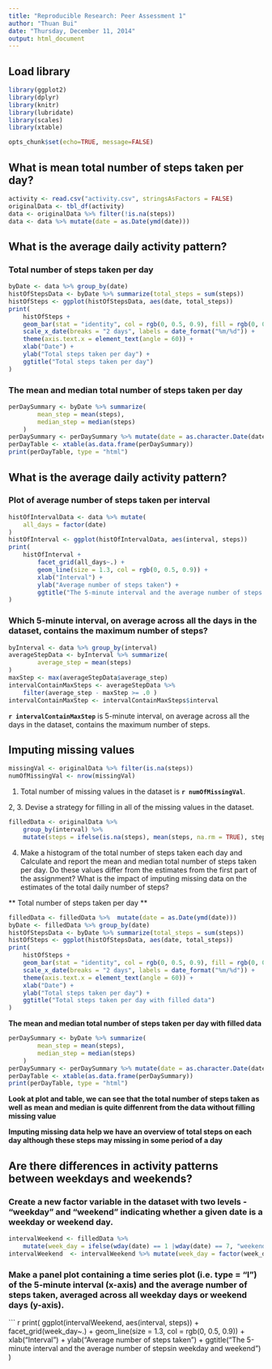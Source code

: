 ```yaml
---
title: "Reproducible Research: Peer Assessment 1"
author: "Thuan Bui"
date: "Thursday, December 11, 2014"
output: html_document
---
```


## Load library
```r
library(ggplot2)
library(dplyr)
library(knitr)
library(lubridate)
library(scales)
library(xtable)
```

```r
opts_chunk$set(echo=TRUE, message=FALSE)
```


## What is mean total number of steps taken per day?
``` r
activity <- read.csv("activity.csv", stringsAsFactors = FALSE)
originalData <- tbl_df(activity)
data <- originalData %>% filter(!is.na(steps))
data <- data %>% mutate(date = as.Date(ymd(date)))
```

## What is the average daily activity pattern?
### Total number of steps taken per day
``` r

byDate <- data %>% group_by(date)
histOfStepsData <- byDate %>% summarize(total_steps = sum(steps))
histOfSteps <- ggplot(histOfStepsData, aes(date, total_steps))
print(
    histOfSteps +
    geom_bar(stat = "identity", col = rgb(0, 0.5, 0.9), fill = rgb(0, 0.5, 0.9), binwidth = 1) +
    scale_x_date(breaks = "2 days", labels = date_format("%m/%d")) +
    theme(axis.text.x = element_text(angle = 60)) +
    xlab("Date") +
    ylab("Total steps taken per day") +
    ggtitle("Total steps taken per day")
)
```

### The mean and median total number of steps taken per day
``` r
perDaySummary <- byDate %>% summarize(
        mean_step = mean(steps),
        median_step = median(steps)
    )
perDaySummary <- perDaySummary %>% mutate(date = as.character.Date(date))
perDayTable <- xtable(as.data.frame(perDaySummary))
print(perDayTable, type = "html")
```

## What is the average daily activity pattern?
### Plot of average number of steps taken per interval
``` r
histOfIntervalData <- data %>% mutate(
    all_days = factor(date)
) 
histOfInterval <- ggplot(histOfIntervalData, aes(interval, steps))
print(
    histOfInterval +
        facet_grid(all_days~.) +
        geom_line(size = 1.3, col = rgb(0, 0.5, 0.9)) +
        xlab("Interval") +
        ylab("Average number of steps taken") +
        ggtitle("The 5-minute interval and the average number of steps taken")
)
```

### Which 5-minute interval, on average across all the days in the dataset, contains the maximum number of steps?
``` r
byInterval <- data %>% group_by(interval)
averageStepData <- byInterval %>% summarize(
        average_step = mean(steps)
) 
maxStep <- max(averageStepData$average_step)
intervalContainMaxSteps <- averageStepData %>% 
    filter(average_step - maxStep >= .0 )
intervalContainMaxStep <- intervalContainMaxSteps$interval
```

**`r intervalContainMaxStep`** is 5-minute interval, on average across all the days in the dataset, contains the maximum number of steps.

## Imputing missing values
``` r
missingVal <- originalData %>% filter(is.na(steps))
numOfMissingVal <- nrow(missingVal)
```
 
1. Total number of missing values in the dataset is **`r numOfMissingVal`**.

 
2, 3. Devise a strategy for filling in all of the missing values in the dataset.

``` r
filledData <- originalData %>% 
    group_by(interval) %>%
    mutate(steps = ifelse(is.na(steps), mean(steps, na.rm = TRUE), steps))
```

4. Make a histogram of the total number of steps taken each day and Calculate and report the mean and median total number of steps taken per day. Do these values differ from the estimates from the first part of the assignment? What is the impact of imputing missing data on the estimates of the total daily number of steps?

** Total number of steps taken per day **
``` r
filledData <- filledData %>%  mutate(date = as.Date(ymd(date)))
byDate <- filledData %>% group_by(date)
histOfStepsData <- byDate %>% summarize(total_steps = sum(steps))
histOfSteps <- ggplot(histOfStepsData, aes(date, total_steps))
print(
    histOfSteps +
    geom_bar(stat = "identity", col = rgb(0, 0.5, 0.9), fill = rgb(0, 0.5, 0.9), binwidth = 1) +
    scale_x_date(breaks = "2 days", labels = date_format("%m/%d")) +
    theme(axis.text.x = element_text(angle = 60)) +
    xlab("Date") +
    ylab("Total steps taken per day") +
    ggtitle("Total steps taken per day with filled data")
)
```

**The mean and median total number of steps taken per day with filled data**
``` r
perDaySummary <- byDate %>% summarize(
        mean_step = mean(steps),
        median_step = median(steps)
    )
perDaySummary <- perDaySummary %>% mutate(date = as.character.Date(date))
perDayTable <- xtable(as.data.frame(perDaySummary))
print(perDayTable, type = "html")
```

**Look at plot and table, we can see that the total number of steps taken as well as mean and median is quite diffenrent from the data without filling missing value**

**Imputing missing data help we have an overview of total steps on each day although these steps may missing in some period of a day**

## Are there differences in activity patterns between weekdays and weekends?
### Create a new factor variable in the dataset with two levels - "weekday" and "weekend" indicating whether a given date is a weekday or weekend day.
``` r
intervalWeekend <- filledData %>% 
    mutate(week_day = ifelse(wday(date) == 1 |wday(date) == 7, "weekend", "weekday"))
intervalWeekend  <- intervalWeekend %>% mutate(week_day = factor(week_day))
```

### Make a panel plot containing a time series plot (i.e. type = "l") of the 5-minute interval (x-axis) and the average number of steps taken, averaged across all weekday days or weekend days (y-axis).
``` r
print(
    ggplot(intervalWeekend, aes(interval, steps)) +
    facet_grid(week_day~.) +
    geom_line(size = 1.3, col = rgb(0, 0.5, 0.9)) +
    xlab("Interval") +
    ylab("Average number of steps taken") +
    ggtitle("The 5-minute interval and the average number of steps\ntaken in weekday and weekend")
)

